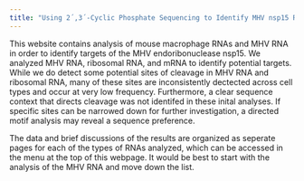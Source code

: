 ```yaml
---
title: "Using 2´,3´-Cyclic Phosphate Sequencing to Identify MHV nsp15 RNA Targets"
---
```


This website contains analysis of mouse macrophage RNAs and MHV RNA in order to identify targets of the MHV endoribonuclease nsp15. We analyzed MHV RNA, ribosomal RNA, and mRNA to identify potential targets. While we do detect some potential sites of cleavage in MHV RNA and ribosomal RNA, many of these sites are inconsistently dectected across cell types and occur at very low frequency. Furthermore, a clear sequence context that directs cleavage was not identifed in these inital analyses. If specific  sites can be narrowed down for further investigation, a directed motif analysis may reveal a sequence preference. 

The data and brief discussions of the results are organized as seperate pages for each of the types of RNAs analyzed, which can be accessed in the menu at the top of this webpage. It would be best to start with the analysis of the MHV RNA and move down the list. 


